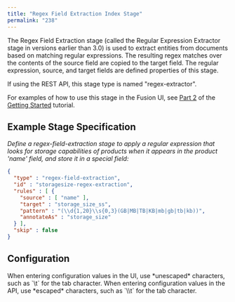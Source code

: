 ```yaml
---
title: "Regex Field Extraction Index Stage"
permalink: "238"
---
```


The Regex Field Extraction stage (called the Regular Expression Extractor stage in versions earlier than 3.0) is used to extract entities from documents based on matching regular expressions. The resulting regex matches over the contents of the source field are copied to the target field. The regular expression, source, and target fields are defined properties of this stage.

If using the REST API, this stage type is named "regex-extractor".

For examples of how to use this stage in the Fusion UI, see [Part 2](/how-to/643/get-started-with-fusion-server-part-2) of the [Getting Started](/how-to/880/get-started-with-fusion-server) tutorial.

## Example Stage Specification

*Define a regex-field-extraction stage to apply a regular expression that looks for storage capabilities of products when it appears in the product 'name' field, and store it in a special field:*

```json
{
  "type" : "regex-field-extraction",
  "id" : "storagesize-regex-extraction",
  "rules" : [ {
    "source" : [ "name" ],
    "target" : "storage_size_ss",
    "pattern" : "(\\d{1,20}\\s{0,3}(GB|MB|TB|KB|mb|gb|tb|kb))",
    "annotateAs" : "storage_size"
  } ],
  "skip" : false
}
```

## Configuration

<Tip>
When entering configuration values in the UI, use *unescaped* characters, such as `\t` for the tab character. When entering configuration values in the API, use *escaped* characters, such as `\\t` for the tab character.
</Tip>


<SchemaParamFields schema={schema}/>

